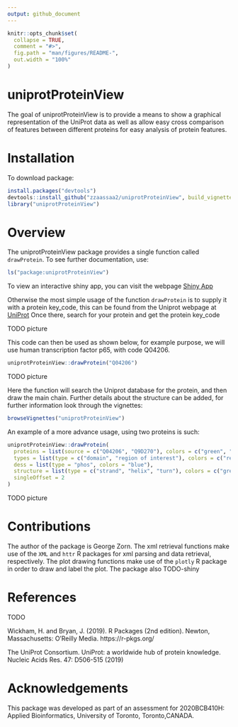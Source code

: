 ```yaml
---
output: github_document
---
```


```r
knitr::opts_chunk$set(
  collapse = TRUE,
  comment = "#>",
  fig.path = "man/figures/README-",
  out.width = "100%"
)
```

# uniprotProteinView

<!-- badges: start -->
<!-- badges: end -->

The goal of uniprotProteinView is to provide a means to show a graphical representation of the UniProt data as well as allow easy cross comparison of features between different proteins for easy analysis of protein features.

# Installation

To download package:

```r
install.packages("devtools")
devtools::install_github("zzaassaa2/uniprotProteinView", build_vignettes = TRUE)
library("uniprotProteinView")
```

# Overview

The uniprotProteinView package provides a single function called `drawProtein`. To see further documentation, use:

```r
ls("package:uniprotProteinView")
```

To view an interactive shiny app, you can visit the webpage [Shiny App](https://zzaassaa2.shinyapps.io/proteinView/)

Otherwise the most simple usage of the function `drawProtein` is to supply it with a protein key_code, this can be found from the Uniprot webpage at [UniProt](https://www.uniprot.org/)
Once there, search for your protein and get the protein key_code

TODO picture

This code can then be used as shown below, for example purpose, we will use human transcription factor p65, with code Q04206.

```r
uniprotProteinView::drawProtein("Q04206")
```

TODO picture

Here the function will search the Uniprot database for the protein, and then draw the main chain. Further details about the structure can be added, for further information look through the vignettes:

```r
browseVignettes("uniprotProteinView")
```

An example of a more advance usage, using two proteins is such:

```r
uniprotProteinView::drawProtein(
  proteins = list(source = c("Q04206", "Q9D270"), colors = c("green", "green")),
  types = list(type = c("domain", "region of interest"), colors = c("red", "purple")),
  dess = list(type = "phos", colors = "blue"),
  structure = list(type = c("strand", "helix", "turn"), colors = c("green", "orange", "purple")),
  singleOffset = 2
)
```

TODO picture

# Contributions

The author of the package is George Zorn. The xml retrieval functions make use of the `XML` and `httr` R packages for xml parsing and data retrieval, respectively. The plot drawing functions make use of the `plotly` R package in order to draw and label the plot. The package also TODO-shiny

# References

TODO

Wickham, H. and Bryan, J. (2019). R Packages (2nd edition). Newton, Massachusetts: O’Reilly Media. https://r-pkgs.org/

The UniProt Consortium. UniProt: a worldwide hub of protein knowledge. Nucleic Acids Res. 47: D506-515 (2019)

# Acknowledgements

This package was developed as part of an assessment for 2020BCB410H: Applied Bioinformatics, University of Toronto, Toronto,CANADA.

